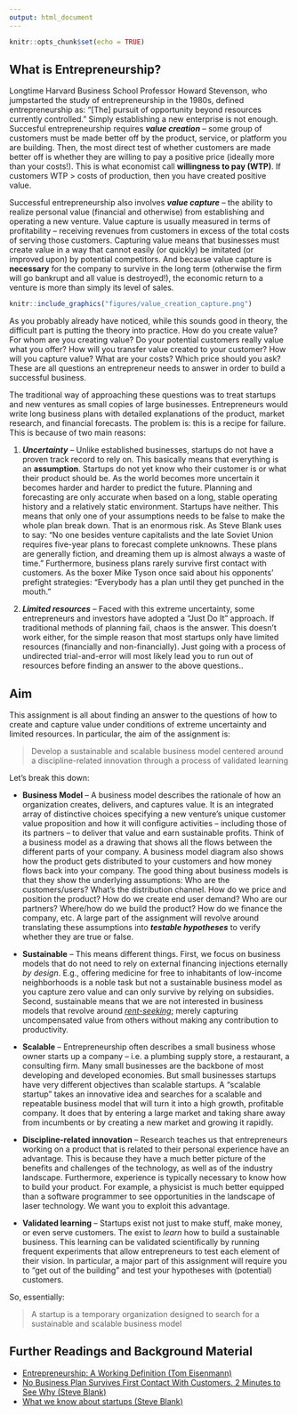 ```yaml
---
output: html_document
---
```


```r
knitr::opts_chunk$set(echo = TRUE)
```

## What is Entrepreneurship? 
Longtime Harvard Business School Professor Howard Stevenson, who jumpstarted the study of entrepreneurship in the 1980s, defined entrepreneurship as: "[The] pursuit of opportunity beyond resources currently controlled." Simply establishing a new enterprise is not enough. Succesful entrepreneurship requires ***value creation*** -- some group of customers must be made better off by the product, service, or platform you are building. Then, the most direct test of whether customers are made better off is whether they are willing to pay a positive price (ideally more than your costs!). This is what economist call **willingness to pay (WTP)**. If customers WTP > costs of production, then you have created positive value. 

Successful entrepreneurship also involves ***value capture*** -- the ability to realize personal value (financial and otherwise) from establishing and operating a new venture. Value capture is usually measured in terms of profitability -- receiving revenues from customers in excess of the total costs of serving those customers. Capturing value means that businesses must create value in a way that cannot easily (or quickly) be imitated (or improved upon) by potential competitors. And because value capture is **necessary** for the company to survive in the long term (otherwise the firm will go bankrupt and all value is destroyed!), the economic return to a venture is more than simply its level of sales. 

```r
knitr::include_graphics("figures/value_creation_capture.png")
```

As you probably already have noticed, while this sounds good in theory, the difficult part is putting the theory into practice. How do you create value? For whom are you creating value? Do your potential customers really value what you offer? How will you transfer value created to your customer? How will you capture value? What are your costs? Which price should you ask? These are all questions an entrepreneur needs to answer in order to build a successful business. 

The traditional way of approaching these questions was to treat startups and new ventures as small copies of large businesses. Entrepreneurs would write long business plans with detailed explanations of the product, market research, and financial forecasts. The problem is: this is a recipe for failure. This is because of two main reasons: 

1. ***Uncertainty*** -- Unlike established businesses, startups do not have a proven track record to rely on. This basically means that everything is an **assumption**. Startups do not yet know who their customer is or what their product should be. As the world becomes more uncertain it becomes harder and harder to predict the future. Planning and forecasting are only accurate when based on a long, stable operating history and a relatively static environment. Startups have neither. This means that only one of your assumptions needs to be false to make the whole plan break down. That is an enormous risk. As Steve Blank uses to say: "No one besides venture capitalists and the late Soviet Union requires five-year plans to forecast complete unknowns. These plans are generally fiction, and dreaming them up is almost always a waste of time." Furthermore, business plans rarely survive first contact with customers. As the boxer Mike Tyson once said about his opponents’ prefight strategies: “Everybody has a plan until they get punched in the mouth.”

1. ***Limited resources*** -- Faced with this extreme uncertainty, some entrepreneurs and investors have adopted a "Just Do It" approach. If traditional methods of planning fail, chaos is the answer. This doesn't work either, for the simple reason that most startups only have limited resources (financially and non-financially). Just going with a process of undirected trial-and-error will most likely lead you to run out of resources before finding an answer to the above questions.. 

## Aim 
This assignment is all about finding an answer to the questions of how to create and capture value under conditions of extreme uncertainty and limited resources. In particular, the aim of the assignment is: 

> Develop a sustainable and scalable business model centered around a discipline-related innovation through a process of validated learning

Let's break this down:

* **Business Model** -- A business model describes the rationale of how an organization creates, delivers, and captures value. It is an integrated array of distinctive choices specifying a new venture’s unique customer value proposition and how it will configure activities – including those of its partners – to deliver that value and earn sustainable profits. Think of a business model as a drawing that shows all the flows between the different parts of your company.  A business model diagram also shows how the product gets distributed to your customers and how money flows back into your company. The good thing about business models is that they show the underlying assumptions: Who are the customers/users? What’s the distribution channel. How do we price and position the product? How do we create end user demand? Who are our partners? Where/how do we build the product? How do we finance the company, etc. A large part of the assignment will revolve around translating these assumptions into ***testable hypotheses*** to verify whether they are true or false. 

* **Sustainable** -- This means different things. First, we focus on business models that do not need to rely on external financing injections eternally *by design*. E.g., offering medicine for free to inhabitants of low-income neighborhoods is a noble task but not a sustainable business model as you capture zero value and can only survive by relying on subsidies. Second, sustainable means that we are not interested in business models that revolve around [*rent-seeking*](https://en.wikipedia.org/wiki/Rent-seeking); merely capturing uncompensated value from others without making any contribution to productivity.

* **Scalable** --  Entrepreneurship often describes a small business whose owner starts up a company -- i.e. a plumbing supply store, a restaurant, a consulting firm. Many small businesses are the backbone of most developing and developed economies. But small businesses startups have very different objectives than scalable startups. A “scalable startup” takes an innovative idea and searches for a scalable and repeatable business model that will turn it into a high growth, profitable company. It does that by entering a large market and taking share away from incumbents or by creating a new market and growing it rapidly. 

* **Discipline-related innovation** -- Research teaches us that entrepreneurs working on a product that is related to their personal experience have an advantage. This is because they have a much better picture of the benefits and challenges of the technology, as well as of the industry landscape. Furthermore, experience is typically necessary to know how to build your product. For example, a physicist is much better equipped than a software programmer to see opportunities in the landscape of laser technology. We want you to exploit this advantage.

* **Validated learning** -- Startups exist not just to make stuff, make money, or even serve customers. The exist to *learn* how to build a sustainable business. This learning can be validated scientifically by running frequent experiments that allow entrepreneurs to test each element of their vision. In particular, a major part of this assignment will require you to "get out of the building" and test your hypotheses with (potential) customers. 


So, essentially:

> A startup is a temporary organization designed to search for a sustainable and scalable business model

## Further Readings and Background Material
* [Entrepreneurship: A Working Definition (Tom Eisenmann)](https://hbr.org/2013/01/what-is-entrepreneurship)
* [No Business Plan Survives First Contact With Customers. 2 Minutes to See Why (Steve Blank)](https://www.youtube.com/watch?v=_eUoae9lHpY&list=PLda67x2O472eZ2kicfuZrliRc7QPd_kJB&index=40)
* [What we know about startups (Steve Blank)](https://www.youtube.com/watch?v=GAzYdTUjDgQ&list=PLda67x2O472eZ2kicfuZrliRc7QPd_kJB&index=44)
